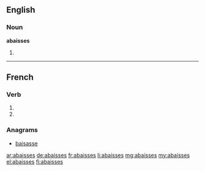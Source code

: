 {{also|abaissés}}
==English==

===Noun===
'''abaisses'''

# {{plural of|abaisse}}

----

==French==

===Verb===
{{fr-verb-form}}

# {{conjugation of|abaisser||2|s|pres|ind|lang=fr}}
# {{conjugation of|abaisser||2|s|pres|sub|lang=fr}}

===Anagrams===
* [[baisasse#French|baisasse]]

[[ar:abaisses]]
[[de:abaisses]]
[[fr:abaisses]]
[[li:abaisses]]
[[mg:abaisses]]
[[my:abaisses]]
[[el:abaisses]]
[[fi:abaisses]]